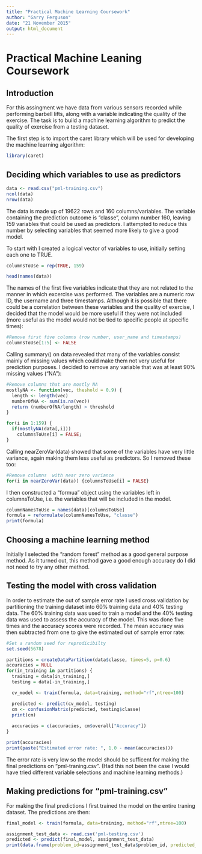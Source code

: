 ```yaml
---
title: "Practical Machine Learning Coursework"
author: "Garry Ferguson"
date: "21 November 2015"
output: html_document
---
```


# Practical Machine Leaning Coursework

## Introduction

For this assingment we have data from various sensors recorded while performing barbell lifts, along with a variable indicating the quality of the exercise. The task is to build a machine learning algorithm to predict the quality of exercise from a testing dataset.

The first step is to import the caret library which will be used for developing the machine learning algorithm:

```r
library(caret)
```


## Deciding which variables to use as predictors

```r
data <- read.csv("pml-training.csv")
ncol(data)
nrow(data)
```

The data is made up of 19622 rows and 160 columns/variables. The variable containing the prediction outcome is "classe", column number 160, leaving 159 variables that could be used as predictors. I attempted to reduce this number by selecting variables that seemed more likely to give a good model.

To start with I created a logical vector of variables to use, initially setting each one to TRUE.

```r
columnsToUse = rep(TRUE, 159)
```

```r
head(names(data))
```

The names of the first five variables indicate that they are not related to the manner in which excercise was performed. The variables are a numeric row ID, the username and three timestamps. Although it is possible that there could be a correlation between these variables and the quality of exercise, I decided that the model would be more useful if they were not included (more useful as the model would not be tied to specific people at specific times): 

```r
#Remove first five columns (row number, user_name and timestamps)
columnsToUse[1:5] <- FALSE
```

Calling summary() on data revealed that many of the variables consist mainly of missing values which could make them not very useful for prediction purposes. I decided to remove any variable that was at least 90% missing values ("NA"):

```r
#Remove columns that are mostly NA
mostlyNA <- function(vec, theshold = 0.9) {
  length <- length(vec)
  numberOfNA <- sum(is.na(vec))
  return (numberOfNA/length) > threshold
}

for(i in 1:159) {
  if(mostlyNA(data[,i]))
    columnsToUse[i] = FALSE;
}
```

Calling nearZeroVar(data) showed that some of the variables have very little variance, again making them less useful as predictors. So I removed these too:

```r
#Remove columns  with near zero variance
for(i in nearZeroVar(data)) {columnsToUse[i] = FALSE}
```

I then constructed a "formua" object using the variables left in columnsToUse, i.e. the variables that will be included in the model.

```r
columnNamesToUse = names(data)[columnsToUse]
formula = reformulate(columnNamesToUse, "classe")
print(formula)
```

## Choosing a machine learning method

Initially I selected the "random forest" method as a good general purpose method. As it turned out, this method gave a good enough accuracy do I did not need to try any other method.

## Testing the model with cross validation

In order to estimate the out of sample error rate I used cross validation by partitioning the training dataset into 60% training data and 40% testing data. The 60% training data was used to train a model and the 40% testing data was used to assess the accuracy of the model. This was done five times and the accuracy scores were recorded. The mean accuracy was then subtracted from one to give the estimated out of sample error rate:

```r
#Set a random seed for reprodicibilty
set.seed(5678)

partitions = createDataPartition(data$classe, times=5, p=0.6)
accuracies = NULL
for(in_training in partitions) {
  training = data[in_training,]
  testing = data[-in_training,]

  cv_model <- train(formula, data=training, method="rf",ntree=100)

  predicted <- predict(cv_model, testing)
  cm <- confusionMatrix(predicted, testing$classe)
  print(cm)
  
  accuracies = c(accuracies, cm$overall["Accuracy"])
}

print(accuracies)
print(paste("Estimated error rate: ", 1.0 - mean(accuracies)))
```

The error rate is very low so the model should be sufficent for making the final predictions on "pml-traning.csv". (Had this not been the case I would have tried different variable selections and machine learning methods.)

## Making predictions for "pml-training.csv"

For making the final predictions I first trained the model on the entire traning dataset. The predictions are then:

```r
final_model <- train(formula, data=training, method="rf",ntree=100)

assignment_test_data <- read.csv('pml-testing.csv')
predicted <- predict(final_model, assignment_test_data)
print(data.frame(problem_id=assignment_test_data$problem_id, predicted_classe=predicted))
```



